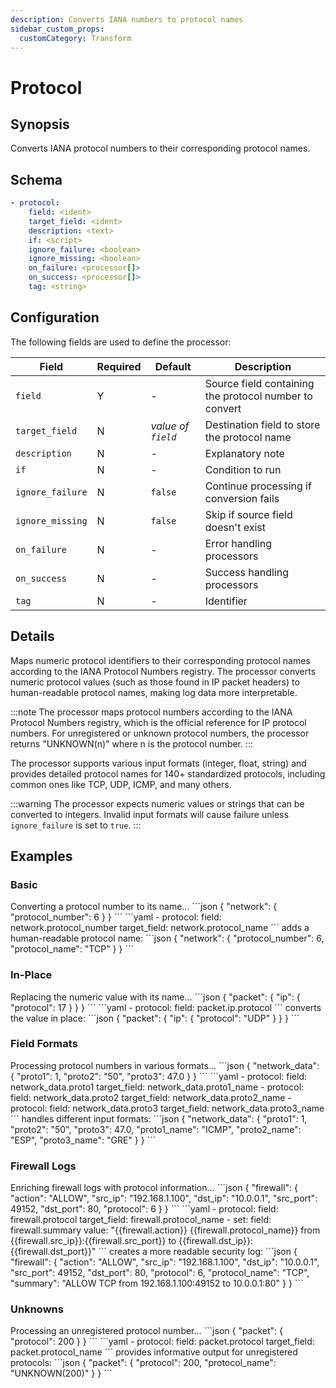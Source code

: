 ```yaml
---
description: Converts IANA numbers to protocol names
sidebar_custom_props:
  customCategory: Transform
---
```


# Protocol

## Synopsis

Converts IANA protocol numbers to their corresponding protocol names.

## Schema

```yaml {2}
- protocol:
    field: <ident>
    target_field: <ident>
    description: <text>
    if: <script>
    ignore_failure: <boolean>
    ignore_missing: <boolean>
    on_failure: <processor[]>
    on_success: <processor[]>
    tag: <string>
```

## Configuration

The following fields are used to define the processor:

|Field|Required|Default|Description|
|---|---|---|---|
|`field`|Y|-|Source field containing the protocol number to convert|
|`target_field`|N|*value of `field`*|Destination field to store the protocol name|
|`description`|N|-|Explanatory note|
|`if`|N|-|Condition to run|
|`ignore_failure`|N|`false`|Continue processing if conversion fails|
|`ignore_missing`|N|`false`|Skip if source field doesn't exist|
|`on_failure`|N|-|Error handling processors|
|`on_success`|N|-|Success handling processors|
|`tag`|N|-|Identifier|

## Details

Maps numeric protocol identifiers to their corresponding protocol names according to the IANA Protocol Numbers registry. The processor converts numeric protocol values (such as those found in IP packet headers) to human-readable protocol names, making log data more interpretable.

:::note
The processor maps protocol numbers according to the IANA Protocol Numbers registry, which is the official reference for IP protocol numbers. For unregistered or unknown protocol numbers, the processor returns "UNKNOWN(n)" where n is the protocol number.
:::

The processor supports various input formats (integer, float, string) and provides detailed protocol names for 140+ standardized protocols, including common ones like TCP, UDP, ICMP, and many others.

:::warning
The processor expects numeric values or strings that can be converted to integers. Invalid input formats will cause failure unless `ignore_failure` is set to `true`.
:::

## Examples

### Basic

<ExampleGrid>
  <CommentCol>
    Converting a protocol number to its name...
  </CommentCol>
  <CodeCol>
    ```json
    {
      "network": {
        "protocol_number": 6
      }
    }
    ```
    ```yaml
    - protocol:
        field: network.protocol_number
        target_field: network.protocol_name
    ```
  </CodeCol>
  <CommentCol>
    adds a human-readable protocol name:
  </CommentCol>
  <CodeCol>
    ```json
    {
      "network": {
        "protocol_number": 6,
        "protocol_name": "TCP"
      }
    }
    ```
  </CodeCol>
</ExampleGrid>

### In-Place

<ExampleGrid>
  <CommentCol>
    Replacing the numeric value with its name...
  </CommentCol>
  <CodeCol>
    ```json
    {
      "packet": {
        "ip": {
          "protocol": 17
        }
      }
    }
    ```
    ```yaml
    - protocol:
        field: packet.ip.protocol
    ```
  </CodeCol>
  <CommentCol>
    converts the value in place:
  </CommentCol>
  <CodeCol>
    ```json
    {
      "packet": {
        "ip": {
          "protocol": "UDP"
        }
      }
    }
    ```
  </CodeCol>
</ExampleGrid>

### Field Formats

<ExampleGrid>
  <CommentCol>
    Processing protocol numbers in various formats...
  </CommentCol>
  <CodeCol>
    ```json
    {
      "network_data": {
        "proto1": 1,
        "proto2": "50",
        "proto3": 47.0
      }
    }
    ```
    ```yaml
    - protocol:
        field: network_data.proto1
        target_field: network_data.proto1_name
    - protocol:
        field: network_data.proto2
        target_field: network_data.proto2_name
    - protocol:
        field: network_data.proto3
        target_field: network_data.proto3_name
    ```
  </CodeCol>
  <CommentCol>
    handles different input formats:
  </CommentCol>
  <CodeCol>
    ```json
    {
      "network_data": {
        "proto1": 1,
        "proto2": "50",
        "proto3": 47.0,
        "proto1_name": "ICMP",
        "proto2_name": "ESP",
        "proto3_name": "GRE"
      }
    }
    ```
  </CodeCol>
</ExampleGrid>

### Firewall Logs

<ExampleGrid>
  <CommentCol>
    Enriching firewall logs with protocol information...
  </CommentCol>
  <CodeCol>
    ```json
    {
      "firewall": {
        "action": "ALLOW",
        "src_ip": "192.168.1.100",
        "dst_ip": "10.0.0.1",
        "src_port": 49152,
        "dst_port": 80,
        "protocol": 6
      }
    }
    ```
    ```yaml
    - protocol:
        field: firewall.protocol
        target_field: firewall.protocol_name
    - set:
        field: firewall.summary
        value: "{{firewall.action}} {{firewall.protocol_name}} from {{firewall.src_ip}}:{{firewall.src_port}} to {{firewall.dst_ip}}:{{firewall.dst_port}}"
    ```
  </CodeCol>
  <CommentCol>
    creates a more readable security log:
  </CommentCol>
  <CodeCol>
    ```json
    {
      "firewall": {
        "action": "ALLOW",
        "src_ip": "192.168.1.100",
        "dst_ip": "10.0.0.1",
        "src_port": 49152,
        "dst_port": 80,
        "protocol": 6,
        "protocol_name": "TCP",
        "summary": "ALLOW TCP from 192.168.1.100:49152 to 10.0.0.1:80"
      }
    }
    ```
  </CodeCol>
</ExampleGrid>

### Unknowns

<ExampleGrid>
  <CommentCol>
    Processing an unregistered protocol number...
  </CommentCol>
  <CodeCol>
    ```json
    {
      "packet": {
        "protocol": 200
      }
    }
    ```
    ```yaml
    - protocol:
        field: packet.protocol
        target_field: packet.protocol_name
    ```
  </CodeCol>
  <CommentCol>
    provides informative output for unregistered protocols:
  </CommentCol>
  <CodeCol>
    ```json
    {
      "packet": {
        "protocol": 200,
        "protocol_name": "UNKNOWN(200)"
      }
    }
    ```
  </CodeCol>
</ExampleGrid>
